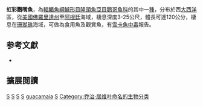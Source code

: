 {{Speciesbox 
| genus = Scarus
| species = guacamaia
| image = Rainbow parrotfish.jpg
| status= DD
| status_system = iucn3.1
| authority = [[Cuvier|Cuvier]], 1829
| synonyms = *''Scarus pleianus''<br /><small>Poey, 1861</small>
*''Scarus turchesius''<br /><small>Valenciennes, 1840</small>
}}

'''虹彩鸚嘴魚'''，為[[輻鰭魚綱|輻鰭魚綱]][[鱸形目|鱸形目]][[隆頭魚亞目|隆頭魚亞目]][[鸚哥魚科|鸚哥魚科]]的其中一[[種|種]]，分布於西[[大西洋|大西洋]]區，從[[美國|美國]][[佛羅里達州|佛羅里達州]]至[[阿根廷|阿根廷]]海域，棲息深度3-25公尺，體長可達120公分，棲息在[[珊瑚礁|珊瑚礁]]海域，可做為食用魚及觀賞魚，有[[雪卡魚中毒|雪卡魚中毒]]報告。

== 参考文獻 ==
*{{FishBase_species|genus=Scarus|species=guacamaia|year=2012|month=7}}

== 擴展閱讀 == 
{{refbegin}}
{{wikispecies-inline|Scarus guacamaia|虹彩鸚嘴魚}}
{{refend}}
{{Taxonbar|from=Q2582147}}

[[Category:IUCN红色名录数据缺乏物种|S]]
[[Category:食用魚|S]]
[[Category:觀賞魚|S]]
[[Category:有毒魚類|S]]
[[Category:鸚嘴魚屬|guacamaia]]
[[Category:1829年描述的魚類|S]]
[[Category:乔治·居维叶命名的生物分类|Category:乔治·居维叶命名的生物分类]]


{{鱸形目小作品}}